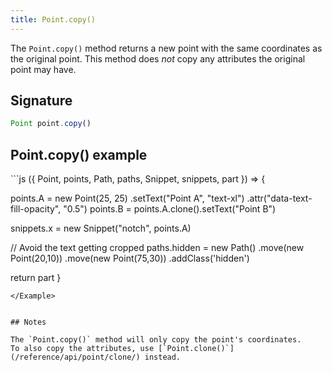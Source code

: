 ```yaml
---
title: Point.copy()
---
```


The `Point.copy()` method returns a new point with the same coordinates as the
original point.  This method does _not_ copy any attributes the original point
may have.

## Signature

```js
Point point.copy()
```


## Point.copy() example

<Example caption="An example of the Point.copy() method">
```js
({ Point, points, Path, paths, Snippet, snippets, part }) => {

  points.A = new Point(25, 25)
    .setText("Point A", "text-xl")
    .attr("data-text-fill-opacity", "0.5")
  points.B = points.A.clone().setText("Point B")

  snippets.x = new Snippet("notch", points.A)

  // Avoid the text getting cropped
  paths.hidden = new Path()
    .move(new Point(20,10))
    .move(new Point(75,30))
    .addClass('hidden')

  return part
}
```
</Example>


## Notes

The `Point.copy()` method will only copy the point's coordinates.
To also copy the attributes, use [`Point.clone()`](/reference/api/point/clone/) instead.

